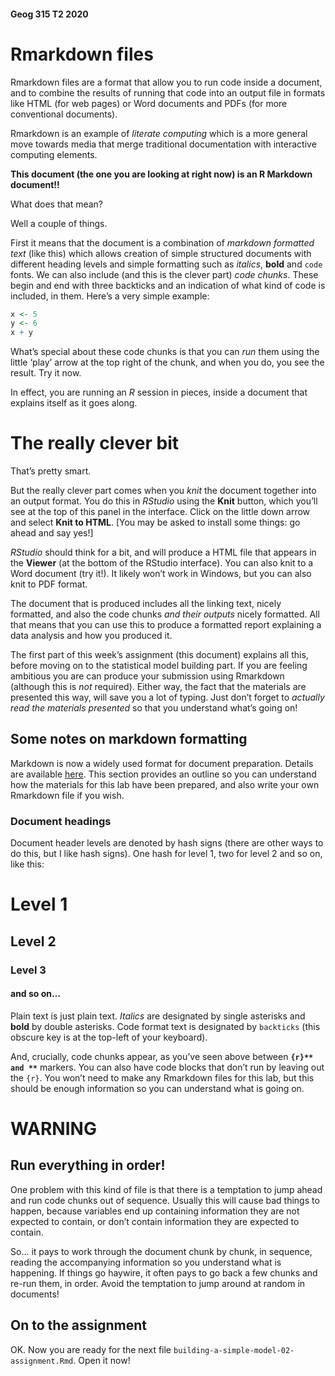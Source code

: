 #### Geog 315 T2 2020
# Rmarkdown files
Rmarkdown files are a format that allow you to run code inside a document, and to combine the results of running that code into an output file in formats like HTML (for web pages) or Word documents and PDFs (for more conventional documents).

Rmarkdown is an example of *literate computing* which is a more general move towards media that merge traditional documentation with interactive computing elements.

**This document (the one you are looking at right now) is an R Markdown document!!**

What does that mean?

Well a couple of things.

First it means that the document is a combination of *markdown formatted text* (like this) which allows creation of simple structured documents with different heading levels and simple formatting such as *italics*, **bold** and `code` fonts. We can also include (and this is the clever part) *code chunks*. These begin and end with three backticks and an indication of what kind of code is included, in them. Here's a very simple example:

```r
x <- 5
y <- 6
x + y
```

What's special about these code chunks is that you can *run* them using the little 'play' arrow at the top right of the chunk, and when you do, you see the result. Try it now.

In effect, you are running an *R* session in pieces, inside a document that explains itself as it goes along.

# The really clever bit
That's pretty smart.

But the really clever part comes when you *knit* the document together into an output format. You do this in *RStudio* using the **Knit** button, which you'll see at the top of this panel in the interface. Click on the little down arrow and select **Knit to HTML**. [You may be asked to install some things: go ahead and say yes!]

*RStudio* should think for a bit, and will produce a HTML file that appears in the **Viewer** (at the bottom of the RStudio interface). You can also knit to a Word document (try it!). It likely won't work in Windows, but you can also knit to PDF format.

The document that is produced includes all the linking text, nicely formatted, and also the code chunks *and their outputs* nicely formatted. All that means that you can use this to produce a formatted report explaining a data analysis and how you produced it.

The first part of this week's assignment (this document) explains all this, before moving on to the statistical model building part. If you are feeling ambitious you are can produce your submission using Rmarkdown (although this is *not* required). Either way, the fact that the materials are presented this way, will save you a lot of typing. Just don't forget to *actually read the materials presented* so that you understand what's going on!

## Some notes on markdown formatting
Markdown is now a widely used format for document preparation. Details are available [here](https://daringfireball.net/projects/markdown/syntax). This section provides an outline so you can understand how the materials for this lab have been prepared, and also write your own Rmarkdown file if you wish.

### Document headings
Document header levels are denoted by hash signs (there are other ways to do this, but I like hash signs). One hash for level 1, two for level 2 and so on, like this:

# Level 1
## Level 2
### Level 3
#### and so on...

Plain text is just plain text. *Italics* are designated by single asterisks and **bold** by double asterisks. Code format text is designated by `backticks` (this obscure key is at the top-left of your keyboard).

And, crucially, code chunks appear, as you've seen above between **```{r}** and **```** markers. You can also have code blocks that don't run by leaving out the `{r}`. You won't need to make any Rmarkdown files for this lab, but this should be enough information so you can understand what is going on.

# **WARNING**
## Run everything in order!
One problem with this kind of file is that there is a temptation to jump ahead and run code chunks out of sequence. Usually this will cause bad things to happen, because variables end up containing information they are not expected to contain, or don't contain information they are expected to contain.

So... it pays to work through the document chunk by chunk, in sequence, reading the accompanying information so you understand what is happening. If things go haywire, it often pays to go back a few chunks and re-run them, in order. Avoid the temptation to jump around at random in documents!

## On to the assignment
OK. Now you are ready for the next file `building-a-simple-model-02-assignment.Rmd`. Open it now!
